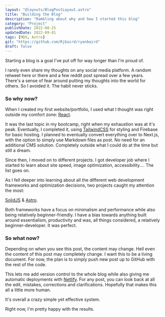 ```yaml
---
layout: "@layouts/BlogPostLayout.astro"
title: "Building the Blog"
description: "Rambling about why and how I started this blog"
category: "Project"
publishDate: 2022-08-25
updatedDate: 2022-09-01
tags: [MDX, Astro]
git: "https://github.com/Rjbaird/ryanbaird"
draft: false
---
```


Starting a blog is a goal I've put off for way longer than I'm proud of.

I rarely even share my thoughts on any social media platform. A random retweet here or there and a few reddit post spread over a few years. There's a sense of fear around putting my thoughts into the world for others.
So I avoided it. The habit never sticks.

### So why now?

When I created my first website/portfolio, I used what I thought was right outside my comfort zone: [React](https://reactjs.org/).

It was the last topic in my bootcamp, right when my exhaustion was at it's peak. Eventually, I completed it, using [TailwindCSS](https://tailwindcss.com/) for styling and Firebase for basic hosting. I planned to eventually convert everything over to Next.js, with the option to simply use Markdown files as post. No need for an additional CMS solution. Completely outside what I could do at the time but still a dream.

Since then, I moved on to different projects. I got developer job where I started to learn about site speed, image optimization, accessibility.... The list goes on.

As I fell deeper into learning about all the different web development frameworks and optimization decisions, two projects caught my attention the most:

[SolidJS](https://www.solidjs.com/) & [Astro](https://astro.build/).

Both frameworks have a focus on minimalism and performance while also being relatively beginner-friendly. I have a bias towards anything built around essentialism, productivity and was, all things considered, a relatively beginner-developer. It was perfect.

### So what now?

Depending on when you see this post, the content may change. Hell even the content of this post may completely change. I want this to be a living document. For now, the plan is to simply push new post up to GitHub with the rest of the code.

This lets me add version control to the whole blog while also giving me automatic deployments with [Netlify](https://www.netlify.com/). For any post, you can look back at all the edit, mistakes, corrections and clarifications. Hopefully that makes this all a little more human.

It's overall a crazy simple yet effective system.

Right now, I'm pretty happy with the results.
